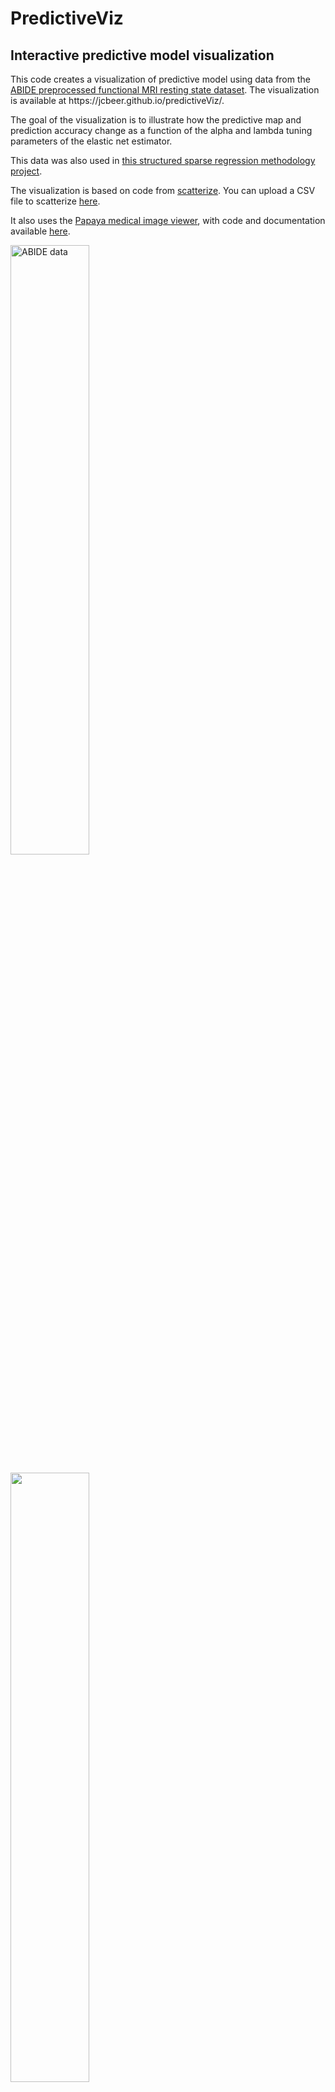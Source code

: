 # PredictiveViz
## Interactive predictive model visualization

This code creates a visualization of predictive model using data from the [ABIDE preprocessed functional MRI resting state dataset](http://preprocessed-connectomes-project.org/abide/). The visualization is available at https://jcbeer.github.io/predictiveViz/. 

The goal of the visualization is to illustrate how the predictive map and prediction accuracy change as a function of the alpha and lambda tuning parameters of the elastic net estimator.

This data was also used in [this structured sparse regression methodology project](https://github.com/jcbeer/fsgl). 

The visualization is based on code from [scatterize](https://github.com/njvack/scatterize/). You can upload a CSV file to scatterize [here](http://webtasks.keck.waisman.wisc.edu/scatterize).

It also uses the [Papaya medical image viewer](http://rii-mango.github.io/Papaya/), with code and documentation available [here](https://github.com/rii-mango/Papaya).


![](figures/abide_data.png "ABIDE data"){width=50%}

![](figures/multivariate_approach.png ""){width=50%}

![](figures/elastic_net.png ""){width=50%}